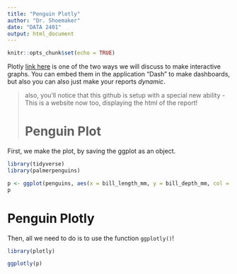 ```yaml
---
title: "Penguin Plotly"
author: "Dr. Shoemaker"
date: "DATA 2401"
output: html_document
---
```


```r
knitr::opts_chunk$set(echo = TRUE)
```

Plotly [link here](https://plotly.com/ggplot2/) is one of the two ways we will discuss to make interactive graphs. You can embed them in the application "Dash" to make dashboards, but also you can also just make your reports *dynamic*.

> also, you'll notice that this github is setup with a special new ability - This is a website now too, displaying the html of the report! 
> 
# Penguin Plot

First, we make the plot, by saving the ggplot as an object.
```r
library(tidyverse)
library(palmerpenguins)

p <- ggplot(penguins, aes(x = bill_length_mm, y = bill_depth_mm, col = species)) + geom_point()
p
```


# Penguin Plotly

Then, all we need to do is to use the function `ggplotly()`!

```R
library(plotly)

ggplotly(p)
```
